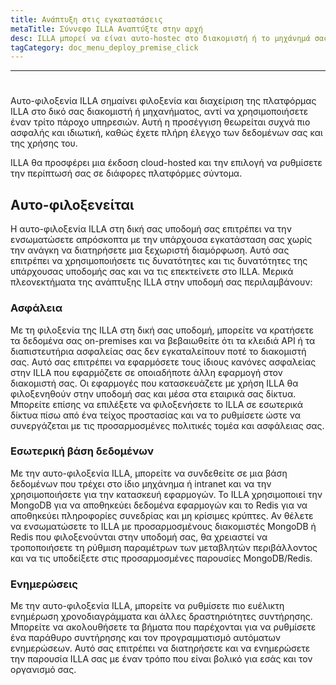 ```yaml
---
title: Ανάπτυξη στις εγκαταστάσεις
metaTitle: Σύννεφο ILLA Αναπτύξτε στην αρχή
desc: ILLA μπορεί να είναι αυτο-hostec στο διακομιστή ή το μηχάνημά σας αντί να χρησιμοποιούν ένα τρίτο πάροχο υπηρεσιών
tagCategory: doc_menu_deploy_premise_click
---
```


* * *

# <Heading hidden>Ανάπτυξη στο χώρο</Heading>

Αυτο-φιλοξενία ILLA σημαίνει φιλοξενία και διαχείριση της πλατφόρμας ILLA στο δικό σας διακομιστή ή μηχανήματος, αντί να χρησιμοποιήσετε έναν τρίτο πάροχο υπηρεσιών. Αυτή η προσέγγιση θεωρείται συχνά πιο ασφαλής και ιδιωτική, καθώς έχετε πλήρη έλεγχο των δεδομένων σας και της χρήσης του.

ILLA θα προσφέρει μια έκδοση cloud-hosted και την επιλογή να ρυθμίσετε την περίπτωσή σας σε διάφορες πλατφόρμες σύντομα.

## Αυτο-φιλοξενείται

Η αυτο-φιλοξενία ILLA στη δική σας υποδομή σας επιτρέπει να την ενσωματώσετε απρόσκοπτα με την υπάρχουσα εγκατάσταση σας χωρίς την ανάγκη να διατηρήσετε μια ξεχωριστή διαμόρφωση. Αυτό σας επιτρέπει να χρησιμοποιήσετε τις δυνατότητες και τις δυνατότητες της υπάρχουσας υποδομής σας και να τις επεκτείνετε στο ILLA. Μερικά πλεονεκτήματα της ανάπτυξης ILLA στην υποδομή σας περιλαμβάνουν:

### Ασφάλεια

Με τη φιλοξενία της ILLA στη δική σας υποδομή, μπορείτε να κρατήσετε τα δεδομένα σας on-premises και να βεβαιωθείτε ότι τα κλειδιά API ή τα διαπιστευτήρια ασφαλείας σας δεν εγκαταλείπουν ποτέ το διακομιστή σας. Αυτό σας επιτρέπει να εφαρμόσετε τους ίδιους κανόνες ασφαλείας στην ILLA που εφαρμόζετε σε οποιαδήποτε άλλη εφαρμογή στον διακομιστή σας. Οι εφαρμογές που κατασκευάζετε με χρήση ILLA θα φιλοξενηθούν στην υποδομή σας και μέσα στα εταιρικά σας δίκτυα. Μπορείτε επίσης να επιλέξετε να φιλοξενήσετε το ILLA σε εσωτερικά δίκτυα πίσω από ένα τείχος προστασίας και να το ρυθμίσετε ώστε να συνεργάζεται με τις προσαρμοσμένες πολιτικές τομέα και ασφάλειας σας.

### Εσωτερική βάση δεδομένων

Με την αυτο-φιλοξενία ILLA, μπορείτε να συνδεθείτε σε μια βάση δεδομένων που τρέχει στο ίδιο μηχάνημα ή intranet και να την χρησιμοποιήσετε για την κατασκευή εφαρμογών. Το ILLA χρησιμοποιεί την MongoDB για να αποθηκεύει δεδομένα εφαρμογών και το Redis για να αποθηκεύει πληροφορίες συνεδρίας και μη κρίσιμες κρύπτες. Αν θέλετε να ενσωματώσετε το ILLA με προσαρμοσμένους διακομιστές MongoDB ή Redis που φιλοξενούνται στην υποδομή σας, θα χρειαστεί να τροποποιήσετε τη ρύθμιση παραμέτρων των μεταβλητών περιβάλλοντος και να τις υποδείξετε στις προσαρμοσμένες παρουσίες MongoDB/Redis.

### Ενημερώσεις

Με την αυτο-φιλοξενία ILLA, μπορείτε να ρυθμίσετε πιο ευέλικτη ενημέρωση χρονοδιαγράμματα και άλλες δραστηριότητες συντήρησης. Μπορείτε να ακολουθήσετε τα βήματα που παρέχονται για να ρυθμίσετε ένα παράθυρο συντήρησης και τον προγραμματισμό αυτόματων ενημερώσεων. Αυτό σας επιτρέπει να διατηρήσετε και να ενημερώσετε την παρουσία ILLA σας με έναν τρόπο που είναι βολικό για εσάς και τον οργανισμό σας.
